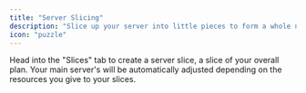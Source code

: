```yaml
---
title: "Server Slicing"
description: "Slice up your server into little pieces to form a whole network! Perfect for server owners who are looking to build their gaming community."
icon: "puzzle"
---
```


Head into the "Slices" tab to create a server slice, a slice of your overall plan. Your main server's will be automatically adjusted depending on the resources you give to your slices.